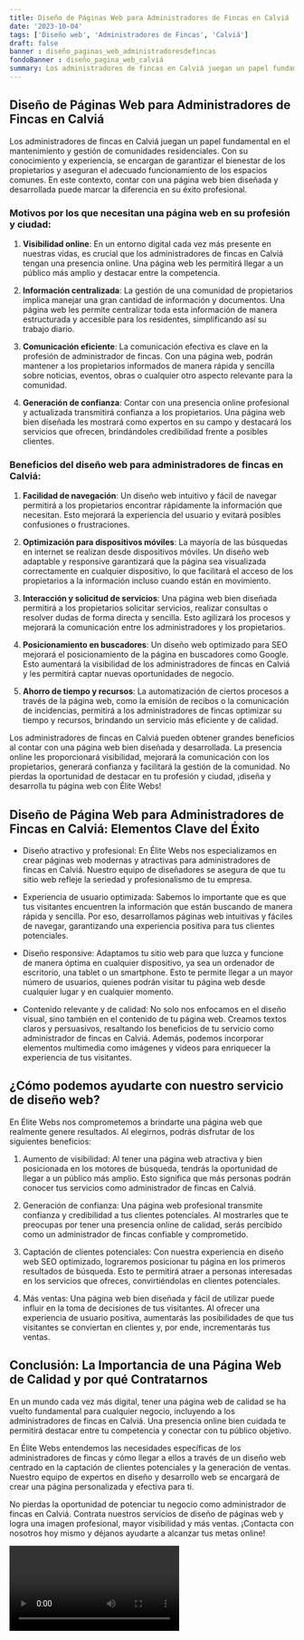 ```yaml
---
title: Diseño de Páginas Web para Administradores de Fincas en Calviá
date: '2023-10-04'
tags: ['Diseño web', 'Administradores de Fincas', 'Calviá']
draft: false
banner : diseño_paginas_web_administradoresdefincas
fondoBanner : diseño_pagina_web_calviá
summary: Los administradores de fincas en Calviá juegan un papel fundamental en el mantenimiento y gestión de comunidades residenciales. Con su conocimiento y experiencia, se encargan de garantizar el bienestar de los propietarios y aseguran el adecuado funcionamiento de los espacios comunes. En este contexto, contar con una página web bien diseñada y desarrollada puede marcar la diferencia en su éxito profesional.
---
```


## Diseño de Páginas Web para Administradores de Fincas en Calviá

Los administradores de fincas en Calviá juegan un papel fundamental en el mantenimiento y gestión de comunidades residenciales. Con su conocimiento y experiencia, se encargan de garantizar el bienestar de los propietarios y aseguran el adecuado funcionamiento de los espacios comunes. En este contexto, contar con una página web bien diseñada y desarrollada puede marcar la diferencia en su éxito profesional.

### Motivos por los que necesitan una página web en su profesión y ciudad:

1. **Visibilidad online**: En un entorno digital cada vez más presente en nuestras vidas, es crucial que los administradores de fincas en Calviá tengan una presencia online. Una página web les permitirá llegar a un público más amplio y destacar entre la competencia.

2. **Información centralizada**: La gestión de una comunidad de propietarios implica manejar una gran cantidad de información y documentos. Una página web les permite centralizar toda esta información de manera estructurada y accesible para los residentes, simplificando así su trabajo diario.

3. **Comunicación eficiente**: La comunicación efectiva es clave en la profesión de administrador de fincas. Con una página web, podrán mantener a los propietarios informados de manera rápida y sencilla sobre noticias, eventos, obras o cualquier otro aspecto relevante para la comunidad.

4. **Generación de confianza**: Contar con una presencia online profesional y actualizada transmitirá confianza a los propietarios. Una página web bien diseñada les mostrará como expertos en su campo y destacará los servicios que ofrecen, brindándoles credibilidad frente a posibles clientes.

### Beneficios del diseño web para administradores de fincas en Calviá:

1. **Facilidad de navegación**: Un diseño web intuitivo y fácil de navegar permitirá a los propietarios encontrar rápidamente la información que necesitan. Esto mejorará la experiencia del usuario y evitará posibles confusiones o frustraciones.

2. **Optimización para dispositivos móviles**: La mayoría de las búsquedas en internet se realizan desde dispositivos móviles. Un diseño web adaptable y responsive garantizará que la página sea visualizada correctamente en cualquier dispositivo, lo que facilitará el acceso de los propietarios a la información incluso cuando están en movimiento.

3. **Interacción y solicitud de servicios**: Una página web bien diseñada permitirá a los propietarios solicitar servicios, realizar consultas o resolver dudas de forma directa y sencilla. Esto agilizará los procesos y mejorará la comunicación entre los administradores y los propietarios.

4. **Posicionamiento en buscadores**: Un diseño web optimizado para SEO mejorará el posicionamiento de la página en buscadores como Google. Esto aumentará la visibilidad de los administradores de fincas en Calviá y les permitirá captar nuevas oportunidades de negocio.

5. **Ahorro de tiempo y recursos**: La automatización de ciertos procesos a través de la página web, como la emisión de recibos o la comunicación de incidencias, permitirá a los administradores de fincas optimizar su tiempo y recursos, brindando un servicio más eficiente y de calidad.

Los administradores de fincas en Calviá pueden obtener grandes beneficios al contar con una página web bien diseñada y desarrollada. La presencia online les proporcionará visibilidad, mejorará la comunicación con los propietarios, generará confianza y facilitará la gestión de la comunidad. No pierdas la oportunidad de destacar en tu profesión y ciudad, ¡diseña y desarrolla tu página web con Élite Webs!

<GifSeo />

<Cta />

## Diseño de Página Web para Administradores de Fincas en Calviá: Elementos Clave del Éxito

- Diseño atractivo y profesional: En Élite Webs nos especializamos en crear páginas web modernas y atractivas para administradores de fincas en Calviá. Nuestro equipo de diseñadores se asegura de que tu sitio web refleje la seriedad y profesionalismo de tu empresa.

- Experiencia de usuario optimizada: Sabemos lo importante que es que tus visitantes encuentren la información que están buscando de manera rápida y sencilla. Por eso, desarrollamos páginas web intuitivas y fáciles de navegar, garantizando una experiencia positiva para tus clientes potenciales.

- Diseño responsive: Adaptamos tu sitio web para que luzca y funcione de manera óptima en cualquier dispositivo, ya sea un ordenador de escritorio, una tablet o un smartphone. Esto te permite llegar a un mayor número de usuarios, quienes podrán visitar tu página web desde cualquier lugar y en cualquier momento.

- Contenido relevante y de calidad: No solo nos enfocamos en el diseño visual, sino también en el contenido de tu página web. Creamos textos claros y persuasivos, resaltando los beneficios de tu servicio como administrador de fincas en Calviá. Además, podemos incorporar elementos multimedia como imágenes y videos para enriquecer la experiencia de tus visitantes.

## ¿Cómo podemos ayudarte con nuestro servicio de diseño web?

En Élite Webs nos comprometemos a brindarte una página web que realmente genere resultados. Al elegirnos, podrás disfrutar de los siguientes beneficios:

1. Aumento de visibilidad: Al tener una página web atractiva y bien posicionada en los motores de búsqueda, tendrás la oportunidad de llegar a un público más amplio. Esto significa que más personas podrán conocer tus servicios como administrador de fincas en Calviá.

2. Generación de confianza: Una página web profesional transmite confianza y credibilidad a tus clientes potenciales. Al mostrarles que te preocupas por tener una presencia online de calidad, serás percibido como un administrador de fincas confiable y comprometido.

3. Captación de clientes potenciales: Con nuestra experiencia en diseño web SEO optimizado, lograremos posicionar tu página en los primeros resultados de búsqueda. Esto te permitirá atraer a personas interesadas en los servicios que ofreces, convirtiéndolas en clientes potenciales.

4. Más ventas: Una página web bien diseñada y fácil de utilizar puede influir en la toma de decisiones de tus visitantes. Al ofrecer una experiencia de usuario positiva, aumentarás las posibilidades de que tus visitantes se conviertan en clientes y, por ende, incrementarás tus ventas.

## Conclusión: La Importancia de una Página Web de Calidad y por qué Contratarnos

En un mundo cada vez más digital, tener una página web de calidad se ha vuelto fundamental para cualquier negocio, incluyendo a los administradores de fincas en Calviá. Una presencia online bien cuidada te permitirá destacar entre tu competencia y conectar con tu público objetivo.

En Élite Webs entendemos las necesidades específicas de los administradores de fincas y cómo llegar a ellos a través de un diseño web centrado en la captación de clientes potenciales y la generación de ventas. Nuestro equipo de expertos en diseño y desarrollo web se encargará de crear una página personalizada y efectiva para ti.

No pierdas la oportunidad de potenciar tu negocio como administrador de fincas en Calviá. Contrata nuestros servicios de diseño de páginas web y logra una imagen profesional, mayor visibilidad y más ventas. ¡Contacta con nosotros hoy mismo y déjanos ayudarte a alcanzar tus metas online!

<Video />

<CtaBot job='Administradores de Fincas' city='Calviá'/>

<Gmaps query='Calviá+españa+maps' />